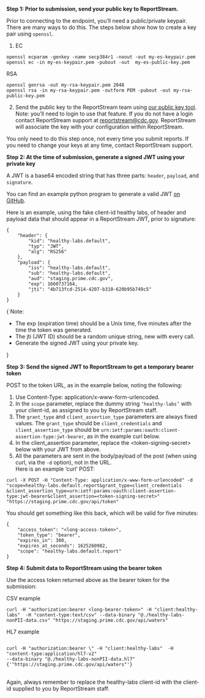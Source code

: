 
**Step 1: Prior to submission, send your public key to ReportStream.**

Prior to connecting to the endpoint, you’ll need a public/private keypair. There are many ways to do this. The steps below show how to create a key pair using `openssl`.

1. EC

  ```
openssl ecparam -genkey -name secp384r1 -noout -out my-es-keypair.pem
openssl ec -in my-es-keypair.pem -pubout -out  my-es-public-key.pem
  ```

  RSA

  ```
openssl genrsa -out my-rsa-keypair.pem 2048
openssl rsa -in my-rsa-keypair.pem -outform PEM -pubout -out my-rsa-public-key.pem
  ```

2. Send the public key to the ReportStream team using [our public key tool](/resources/manage-public-key).
Note: you’ll need to login to use that feature. If you do not have a login contact ReportStream support at [reportstream@cdc.gov](mailto:reportstream@cdc.gov). ReportStream will associate the key with your configuration within ReportStream.

You only need to do this step once, not every time you submit reports. If you need to change your keys at any time, contact ReportStream support.

**Step 2: At the time of submission, generate a signed JWT using your private key**

A JWT is a base64 encoded string that has three parts: `header`, `payload`, and `signature`.

You can find an example python program to generate a valid JWT [on GitHub](https://github.com/CDCgov/prime-reportstream/tree/master/prime-router/examples/generate-jwt-python/).

Here is an example, using the fake client-id healthy labs, of header and payload data that should appear in a ReportStream JWT, prior to signature:

```
{
    "header": {
        "kid": "healthy-labs.default",
        "typ": "JWT",
        "alg": "RS256"
    },
    "payload": {
        "iss": "healthy-labs.default",
        "sub": "healthy-labs.default",
        "aud": "staging.prime.cdc.gov",
        "exp": 1660737164,
        "jti": "4b713fcd-2514-4207-b310-620b95b749c5"
    }
}
```
{
<Alert type="info" headingLevel="div" slim={true} className="border-0 font-sans-xs">
    <span className="text-bold">Note:</span>
    <ul>
        <li>The exp (expiration time) should be a Unix time, five minutes after the time the token was generated.</li>
        <li>The jti (JWT ID) should be a random unique string, new with every call.</li>
        <li>Generate the signed JWT using your private key.</li>
    </ul>
</Alert>
}

**Step 3: Send the signed JWT to ReportStream to get a temporary bearer token**

POST to the token URL, as in the example below, noting the following:
1. Use Content-Type: application/x-www-form-urlencoded.
2. In the `scope` parameter, replace the dummy string `‘healthy-labs’` with your client-id, as assigned to you by ReportStream staff.
3. The `grant_type` and `client_assertion_type` parameters are always fixed values. The `grant_type` should be `client_credentials` and `client_assertion_type` should be `urn:ietf:params:oauth:client-assertion-type:jwt-bearer`, as in the example curl below.
4. In the client_assertion parameter, replace the \<token-signing-secret\> below with your JWT from above.  
5. All the parameters are sent in the body/payload of the post (when using curl, via the `-d` option), not in the URL.  
Here is an example ‘curl’ POST:

```
curl -X POST -H "Content-Type: application/x-www-form-urlencoded" -d "scope=healthy-labs.default.report&grant_type=client_credentials
&client_assertion_type=urn:ietf:params:oauth:client-assertion-type:jwt-bearer&client_assertion=<token-signing-secret>" "https://staging.prime.cdc.gov/api/token"
```

You should get something like this back, which will be valid for five minutes:

```
{
    "access_token": "<long-access-token>",
    "token_type": "bearer",
    "expires_in": 300,
    "expires_at_seconds": 1625260982,
    "scope": "healthy-labs.default.report"
}
```

**Step 4: Submit data to ReportStream using the bearer token**

Use the access token returned above as the bearer token for the submission:

CSV example

```
curl -H "authorization:bearer <long-bearer-token>" -H "client:healthy-labs"  -H "content-type:text/csv" --data-binary "@./healthy-labs-nonPII-data.csv" "https://staging.prime.cdc.gov/api/waters"
```

HL7 example

<pre>
<code>
curl -H "authorization:bearer \<long-bearer-token\>" -H "client:healthy-labs"  -H "content-type:application/hl7-v2" 
--data-binary "@./<span className="text-primary-vivid">healthy-labs</span>-nonPII-data.hl7" {'"https://staging.prime.cdc.gov/api/waters"'}
</code>
</pre>

Again, always remember to replace the healthy-labs client-id with the client-id supplied to you by ReportStream staff.